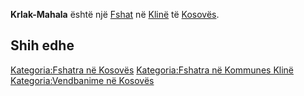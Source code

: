 {{Fshat në Kosovës
 | Emri                = Krlak-Mahala
| srp_N_name = Krlak-Mahala
| srp_N_FULL_NAME_RO = Krlak-Mahala
| srp_N_FULL_NAME_ND_RO = Krlak-Mahala
| srp_N_SORT_NAME_RG = KRLAKMAHALA
| srp_N_FULL_NAME_RG = Krlak-Mahala
| srp_N_FULL_NAME_ND_RG = Krlak-Mahala

 | Emri (Rasa dhanore) = 
 | Figura              = 
 | Shteti              = Kosovo
 | Komuna              = Klinë
 | Kodi postar         = 
 | Sipërfaqja          = 

 | Popullsia           = 

 | Regj. i popullsisë  = 
 | Dend. e popullsisë  = 
 | Faqja zyrtare       = 
 <!--- Koordinatat ----> 
 | Gjerësia            = 42.270556
 | Gjatësia            = 21.218611
 | Lartësia            = 
}}
'''Krlak-Mahala''' është një [[Fshat]] në [[Klinë]] të [[Kosovës]].

<!-- == Gjeografia == -->
<!-- == Historia == -->
<!-- == Demografia == -->
== Shih edhe ==
{{Komuna Klinë}}
{{Kosovo-Administrata-Cung}}

[[Kategoria:Fshatra në Kosovës]]
[[Kategoria:Fshatra në Kommunes Klinë]]
[[Kategoria:Vendbanime në Kosovës]]